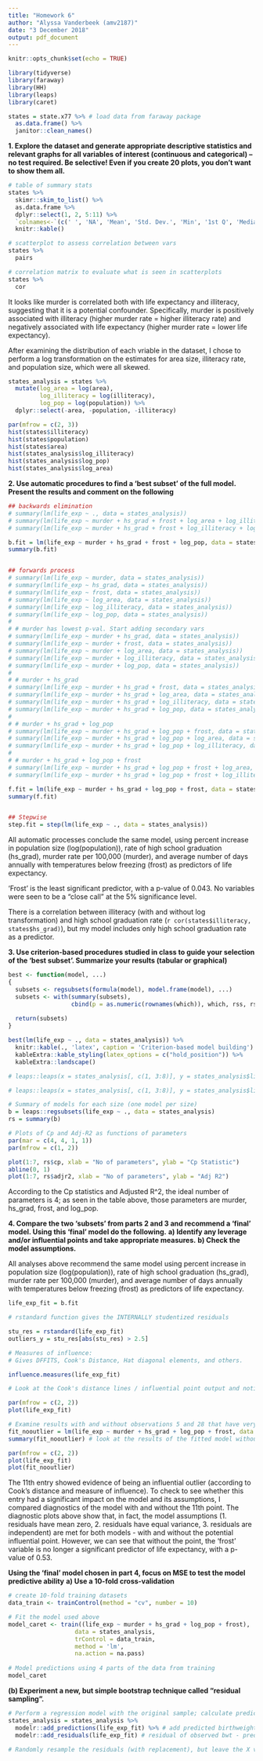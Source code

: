 ```yaml
---
title: "Homework 6"
author: "Alyssa Vanderbeek (amv2187)"
date: "3 December 2018"
output: pdf_document
---
```


```r
knitr::opts_chunk$set(echo = TRUE)

library(tidyverse)
library(faraway)
library(HH)
library(leaps)
library(caret)
```

```r
states = state.x77 %>% # load data from faraway package
  as.data.frame() %>%
  janitor::clean_names()
```

**1. Explore the dataset and generate appropriate descriptive statistics and relevant graphs for all variables of interest (continuous and categorical) – no test required. Be selective! Even if you create 20 plots, you don’t want to show them all.**

```r

# table of summary stats
states %>%
  skimr::skim_to_list() %>%
  as.data.frame %>%
  dplyr::select(1, 2, 5:11) %>%
  `colnames<-`(c(' ', 'NA', 'Mean', 'Std. Dev.', 'Min', '1st Q', 'Median', '3rd Q', 'Max')) %>%
  knitr::kable()

# scatterplot to assess correlation between vars
states %>%
  pairs

# correlation matrix to evaluate what is seen in scatterplots
states %>%
  cor
```

It looks like murder is correlated both with life expectancy and illiteracy, suggesting that it is a potential confounder. Specifically, murder is positively associated with illiteracy (higher murder rate = higher illiteracy rate) and negatively associated with life expectancy (higher murder rate = lower life expectancy).

After examining the distribution of each vriable in the dataset, I chose to perform a log transformation on the estimates for area size, illiteracy rate, and population size, which were all skewed. 

```r
states_analysis = states %>%
  mutate(log_area = log(area),
         log_illiteracy = log(illiteracy),
         log_pop = log(population)) %>%
  dplyr::select(-area, -population, -illiteracy)

par(mfrow = c(2, 3))
hist(states$illiteracy)
hist(states$population)
hist(states$area)
hist(states_analysis$log_illiteracy)
hist(states_analysis$log_pop)
hist(states_analysis$log_area)

```


**2. Use automatic procedures to find a ‘best subset’ of the full model. Present the results and comment on the following**

```r
## backwards elimination
# summary(lm(life_exp ~ ., data = states_analysis))
# summary(lm(life_exp ~ murder + hs_grad + frost + log_area + log_illiteracy + log_pop, data = states_analysis))
# summary(lm(life_exp ~ murder + hs_grad + frost + log_illiteracy + log_pop, data = states_analysis))

b.fit = lm(life_exp ~ murder + hs_grad + frost + log_pop, data = states_analysis)
summary(b.fit)


## forwards process
# summary(lm(life_exp ~ murder, data = states_analysis))
# summary(lm(life_exp ~ hs_grad, data = states_analysis))
# summary(lm(life_exp ~ frost, data = states_analysis))
# summary(lm(life_exp ~ log_area, data = states_analysis))
# summary(lm(life_exp ~ log_illiteracy, data = states_analysis))
# summary(lm(life_exp ~ log_pop, data = states_analysis))
# 
# # murder has lowest p-val. Start adding secondary vars
# summary(lm(life_exp ~ murder + hs_grad, data = states_analysis))
# summary(lm(life_exp ~ murder + frost, data = states_analysis))
# summary(lm(life_exp ~ murder + log_area, data = states_analysis))
# summary(lm(life_exp ~ murder + log_illiteracy, data = states_analysis))
# summary(lm(life_exp ~ murder + log_pop, data = states_analysis))
# 
# # murder + hs_grad
# summary(lm(life_exp ~ murder + hs_grad + frost, data = states_analysis))
# summary(lm(life_exp ~ murder + hs_grad + log_area, data = states_analysis))
# summary(lm(life_exp ~ murder + hs_grad + log_illiteracy, data = states_analysis))
# summary(lm(life_exp ~ murder + hs_grad + log_pop, data = states_analysis))
# 
# # murder + hs_grad + log_pop
# summary(lm(life_exp ~ murder + hs_grad + log_pop + frost, data = states_analysis))
# summary(lm(life_exp ~ murder + hs_grad + log_pop + log_area, data = states_analysis))
# summary(lm(life_exp ~ murder + hs_grad + log_pop + log_illiteracy, data = states_analysis))
# 
# # murder + hs_grad + log_pop + frost
# summary(lm(life_exp ~ murder + hs_grad + log_pop + frost + log_area, data = states_analysis))
# summary(lm(life_exp ~ murder + hs_grad + log_pop + frost + log_illiteracy, data = states_analysis))

f.fit = lm(life_exp ~ murder + hs_grad + log_pop + frost, data = states_analysis)
summary(f.fit)


## Stepwise
step.fit = step(lm(life_exp ~ ., data = states_analysis))

```

All automatic processes conclude the same model, using percent increase in population size (log(population)), rate of high school graduation (hs_grad), murder rate per 100,000 (murder), and average number of days annually with temperatures below freezing (frost) as predictors of life expectancy. 

'Frost' is the least significant predictor, with a p-value of 0.043. No variables were seen to be a "close call" at the 5% significance level.

There is a correlation between illiteracy (with and without log transformation) and high school graduation rate (`r cor(states$illiteracy, states$hs_grad)`), but my model includes only high school graduation rate as a predictor.

**3. Use criterion-based procedures studied in class to guide your selection of the ‘best subset’. Summarize your results (tabular or graphical)**

```r
best <- function(model, ...) 
{
  subsets <- regsubsets(formula(model), model.frame(model), ...)
  subsets <- with(summary(subsets),
                  cbind(p = as.numeric(rownames(which)), which, rss, rsq, adjr2, cp, bic))
  
  return(subsets)
} 

best(lm(life_exp ~ ., data = states_analysis)) %>%
  knitr::kable(., 'latex', caption = 'Criterion-based model building') %>%
  kableExtra::kable_styling(latex_options = c("hold_position")) %>%
  kableExtra::landscape()

# leaps::leaps(x = states_analysis[, c(1, 3:8)], y = states_analysis$life_exp, nbest = 2, method = "Cp")

# leaps::leaps(x = states_analysis[, c(1, 3:8)], y = states_analysis$life_exp, nbest = 2, method = "adjr2")

# Summary of models for each size (one model per size)
b = leaps::regsubsets(life_exp ~ ., data = states_analysis)
rs = summary(b)

# Plots of Cp and Adj-R2 as functions of parameters
par(mar = c(4, 4, 1, 1))
par(mfrow = c(1, 2))

plot(1:7, rs$cp, xlab = "No of parameters", ylab = "Cp Statistic")
abline(0, 1)
plot(1:7, rs$adjr2, xlab = "No of parameters", ylab = "Adj R2")

```

According to the Cp statistics and Adjusted R^2, the ideal number of parameters is 4; as seen in the table above, those parameters are murder, hs_grad, frost, and log_pop.


**4. Compare the two ‘subsets’ from parts 2 and 3 and recommend a ‘final’ model. Using this ‘final’ model do the following.**
**a) Identify any leverage and/or influential points and take appropriate measures.**
**b) Check the model assumptions. **

All analyses above recommend the same model using percent increase in population size (log(population)), rate of high school graduation (hs_grad), murder rate per 100,000 (murder), and average number of days annually with temperatures below freezing (frost) as predictors of life expectancy.

```r
life_exp_fit = b.fit

# rstandard function gives the INTERNALLY studentized residuals 

stu_res = rstandard(life_exp_fit)
outliers_y = stu_res[abs(stu_res) > 2.5]

# Measures of influence:
# Gives DFFITS, Cook's Distance, Hat diagonal elements, and others.

influence.measures(life_exp_fit)

# Look at the Cook's distance lines / influential point output and notice obs 11 as potential Y outlier / influential point

par(mfrow = c(2, 2))
plot(life_exp_fit)

# Examine results with and without observations 5 and 28 that have very high survivals (>2000)
fit_nooutlier = lm(life_exp ~ murder + hs_grad + log_pop + frost, data = states_analysis[-11, ])
summary(fit_nooutlier) # look at the results of the fitted model without the influential point

par(mfrow = c(2, 2))
plot(life_exp_fit)
plot(fit_nooutlier)

```

The 11th entry showed evidence of being an influential outlier (according to Cook's distance and measure of influence). To check to see whether this entry had a significant impact on the model and its assumptions, I compared diagnostics of the model with and without the 11th point. The diagnostic plots above show that, in fact, the model assumptions (1. residuals have mean zero, 2. residuals have equal variance, 3. residuals are independent) are met for both models - with and without the potential influential point. However, we can see that without the point, the 'frost' variable is no longer a significant predictor of life expectancy, with a p-value of 0.53. 


**Using the ‘final’ model chosen in part 4, focus on MSE to test the model predictive ability**
**a) Use a 10-fold cross-validation**

```r
# create 10-fold training datasets
data_train <- trainControl(method = "cv", number = 10)

# Fit the model used above
model_caret <- train((life_exp ~ murder + hs_grad + log_pop + frost),
                   data = states_analysis,
                   trControl = data_train,
                   method = 'lm',
                   na.action = na.pass)
  
# Model predictions using 4 parts of the data from training 
model_caret

```

**(b) Experiment a new, but simple bootstrap technique called “residual sampling”.**

```r
# Perform a regression model with the original sample; calculate predicted values and residuals.
states_analysis = states_analysis %>%
  modelr::add_predictions(life_exp_fit) %>% # add predicted birthweight
  modelr::add_residuals(life_exp_fit) # residual of observed bwt - predicted bwt
  
# Randomly resample the residuals (with replacement), but leave the X values and predicted values unchanged.

```

